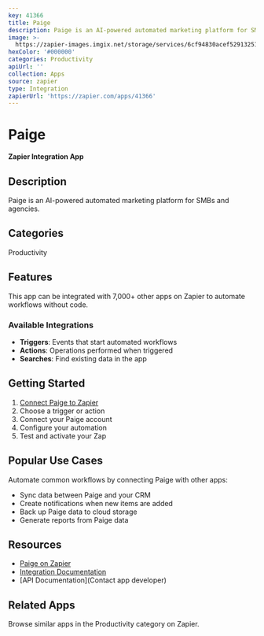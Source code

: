```yaml
---
key: 41366
title: Paige
description: Paige is an AI-powered automated marketing platform for SMBs and agencies.
image: >-
  https://zapier-images.imgix.net/storage/services/6cf94830acef52913251b98f603905f0.png?auto=format%2Ccompress&ixlib=python-3.0.0&q=50
hexColor: '#000000'
categories: Productivity
apiUrl: ''
collection: Apps
source: zapier
type: Integration
zapierUrl: 'https://zapier.com/apps/41366'
---
```

# Paige

**Zapier Integration App**

## Description

Paige is an AI-powered automated marketing platform for SMBs and agencies.

## Categories

Productivity

## Features

This app can be integrated with 7,000+ other apps on Zapier to automate workflows without code.

### Available Integrations

- **Triggers**: Events that start automated workflows
- **Actions**: Operations performed when triggered
- **Searches**: Find existing data in the app

## Getting Started

1. [Connect Paige to Zapier](https://zapier.com/apps/41366)
2. Choose a trigger or action
3. Connect your Paige account
4. Configure your automation
5. Test and activate your Zap

## Popular Use Cases

Automate common workflows by connecting Paige with other apps:

- Sync data between Paige and your CRM
- Create notifications when new items are added
- Back up Paige data to cloud storage
- Generate reports from Paige data

## Resources

- [Paige on Zapier](https://zapier.com/apps/41366)
- [Integration Documentation](https://zapier.com/apps/41366/integrations)
- [API Documentation](Contact app developer)

## Related Apps

Browse similar apps in the Productivity category on Zapier.
